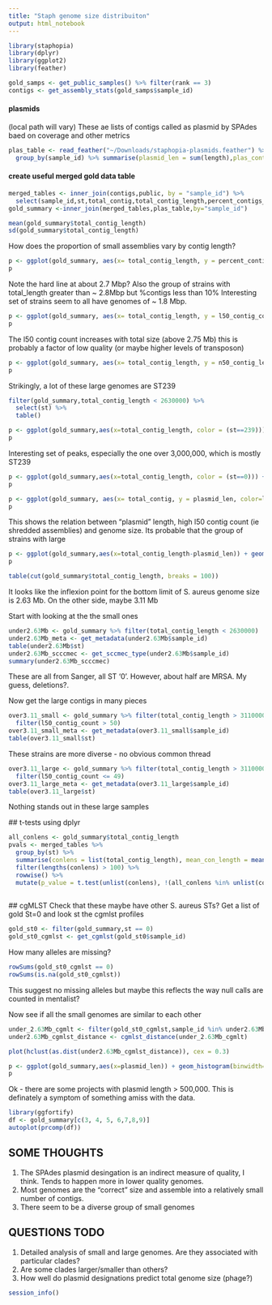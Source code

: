 ```yaml
---
title: "Staph genome size distribuiton"
output: html_notebook
---
```


```r
library(staphopia)
library(dplyr)
library(ggplot2)
library(feather)
```


```r
gold_samps <- get_public_samples() %>% filter(rank == 3)
contigs <- get_assembly_stats(gold_samps$sample_id)

```

#### plasmids
 (local path will vary) These ae lists of contigs called as plasmid by SPAdes baed on coverage and other metrics
```r
plas_table <- read_feather("~/Downloads/staphopia-plasmids.feather") %>%
  group_by(sample_id) %>% summarise(plasmid_len = sum(length),plas_contigs = n())
```

#### create useful merged gold data table
```r
merged_tables <- inner_join(contigs,public, by = "sample_id") %>%
  select(sample_id,st,total_contig,total_contig_length,percent_contigs_greater_1k,l50_contig_count,n50_contig_length)
gold_summary <-inner_join(merged_tables,plas_table,by="sample_id")
```


```r
mean(gold_summary$total_contig_length)
sd(gold_summary$total_contig_length)
```

How does the proportion of small assemblies vary by contig length?

```r
p <- ggplot(gold_summary, aes(x= total_contig_length, y = percent_contigs_greater_1k)) + geom_point()
p 
```

Note the hard line at about 2.7 Mbp?
Also the group of strains with total_length greater than ~ 2.8Mbp but %contigs less than 10%
Interesting set of strains seem to all have genomes of ~ 1.8 Mbp.



```r
p <- ggplot(gold_summary, aes(x= total_contig_length, y = l50_contig_count, color=l50_contig_count > 50)) + geom_point()
p 
```

The l50 contig count increases with total size (above 2.75 Mb) this is probably a factor of low quality (or maybe higher levels of transposon)


```r
p <- ggplot(gold_summary, aes(x= total_contig_length, y = n50_contig_length)) + geom_point()
p 
```
 

Strikingly, a lot of these large genomes are ST239

```r
filter(gold_summary,total_contig_length < 2630000) %>%
  select(st) %>%
  table()
```


```r
p <- ggplot(gold_summary,aes(x=total_contig_length, color = (st==239))) + geom_histogram(binwidth=10000) 
p
```
Interesting set of peaks, especially the one over 3,000,000, which is mostly ST239


```r
p <- ggplot(gold_summary,aes(x=total_contig_length, color = (st==0))) + geom_histogram(binwidth=10000) 
p
```

```r
p <- ggplot(gold_summary, aes(x= total_contig, y = plasmid_len, color=l50_contig_count > 50)) + geom_point()
p 
```
This shows the relation between "plasmid" length, high l50 contig count (ie shredded assemblies) and genome size.  Its probable that the group of strains with large 

```r
p <- ggplot(gold_summary,aes(x=total_contig_length-plasmid_len)) + geom_histogram(binwidth=10000) 
p
```

```r
table(cut(gold_summary$total_contig_length, breaks = 100))
```
It looks like the inflexion point for the bottom limit of S. aureus genome size is 2.63 Mb.  On the other side, maybe 3.11 Mb


Start with looking at the the small ones
```r
under2.63Mb <- gold_summary %>% filter(total_contig_length < 2630000) 
under2.63Mb_meta <- get_metadata(under2.63Mb$sample_id)
table(under2.63Mb$st)
under2.63Mb_scccmec <- get_sccmec_type(under2.63Mb$sample_id)
summary(under2.63Mb_scccmec)
```

These are all from Sanger, all ST '0'.  However, about half are MRSA. My guess, deletions?.

Now get the large contigs in many pieces
```r
over3.11_small <- gold_summary %>% filter(total_contig_length > 3110000) %>%
  filter(l50_contig_count > 50)
over3.11_small_meta <- get_metadata(over3.11_small$sample_id)
table(over3.11_small$st)
```
 These strains are more diverse - no obvious common thread
 
```r
over3.11_large <- gold_summary %>% filter(total_contig_length > 3110000) %>%
  filter(l50_contig_count <= 49)
over3.11_large_meta <- get_metadata(over3.11_large$sample_id)
table(over3.11_large$st)

```

 Nothing stands out in these large samples
 
 ## t-tests using dplyr
```r
all_conlens <- gold_summary$total_contig_length
pvals <- merged_tables %>% 
  group_by(st) %>% 
  summarise(conlens = list(total_contig_length), mean_con_length = mean(total_contig_length), sd_contig_length = sd(total_contig_length)) %>% 
  filter(lengths(conlens) > 100) %>%
  rowwise() %>%
  mutate(p_value = t.test(unlist(conlens), !(all_conlens %in% unlist(conlens)))$p.value) 
  
```
 
 ## cgMLST
Check that these maybe have other S. aureus STs?
Get a list of gold St=0 and look st the cgmlst profiles

```r
gold_st0 <- filter(gold_summary,st == 0)
gold_st0_cgmlst <- get_cgmlst(gold_st0$sample_id)
```
How many alleles are missing?

```r
rowSums(gold_st0_cgmlst == 0)
rowSums(is.na(gold_st0_cgmlst))
```

This suggest no missing alleles but maybe this reflects the way null calls are counted in mentalist?

Now see if all the small genomes are similar to each other

```r
under_2.63Mb_cgmlt <- filter(gold_st0_cgmlst,sample_id %in% under2.63Mb$sample_id)
under2.63Mb_cgmlst_distance <- cgmlst_distance(under_2.63Mb_cgmlt)
```
```r
plot(hclust(as.dist(under2.63Mb_cgmlst_distance)), cex = 0.3)
```

```r
p <- ggplot(gold_summary,aes(x=plasmid_len)) + geom_histogram(binwidth=100000) 
p
```
Ok - there are some projects with plasmid length > 500,000.  This is definately a symptom of something amiss with the data.


```r
library(ggfortify)
df <- gold_summary[c(3, 4, 5, 6,7,8,9)]
autoplot(prcomp(df))
```


## SOME THOUGHTS

1.  The SPAdes plasmid desingation is an indirect measure of quality, I think.  Tends to happen more in lower quality genomes.
2. Most genomes are the "correct" size and assemble into a relatively small number of contigs.
3. There seem to be a diverse group of small genomes 

## QUESTIONS TODO
1. Detailed analysis of small and large genomes.  Are they associated with particular clades?
2. Are some clades larger/smaller than others?
3. How well do plasmid designations predict total genome size (phage?)

```r
session_info()
```

